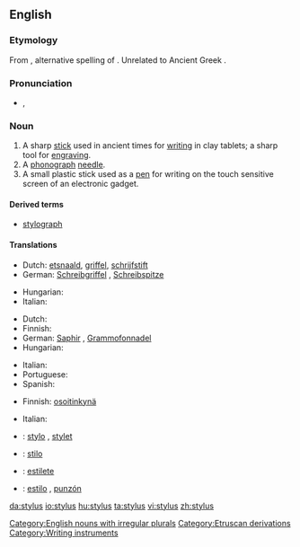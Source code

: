 ==English==

===Etymology===
From {{etyl|la|en}} {{term|stylus|lang=la}}, alternative spelling of {{term|stilus|lang=la}}.  Unrelated to Ancient Greek {{term|στῦλος||pillar|tr=stulos|lang=grc|sc=polytonic}}.

===Pronunciation===
* {{a|UK}} {{IPA|/ˈstaɪl.əs/}}, {{SAMPA|/"staIk.@s/}}
*: {{rhymes|aɪləs}}

===Noun===
{{wikipedia}}
{{en-noun|pl=styli|pl2=styluses}}

# A sharp [[stick]] used in ancient times for [[writing]] in clay tablets; a sharp tool for [[engraving]].
# A [[phonograph]] [[needle]].
# A small plastic stick used as a [[pen]] for writing on the touch sensitive screen of an electronic gadget.

====Derived terms====
* [[stylograph]]

====Translations====
{{trans-top|a sharp stick}}
* Dutch: [[etsnaald]], [[griffel]], [[schrijfstift]]
* German: [[Schreibgriffel]] {{m}}, [[Schreibspitze]] {{f}}
{{trans-mid}}
* Hungarian: {{t|hu|íróvessző}}
* Italian: {{t-|it|stilo|m}}
{{trans-bottom}}

{{trans-top|a phonograph needle}}
* Dutch: {{t+|nl|naald}}
* Finnish: {{t+|fi|neula}}
* German: [[Saphir]] {{m}}, [[Grammofonnadel]] {{f}}
* Hungarian: {{t|hu|gramofontű}}
{{trans-mid}}
* Italian: {{t-|it|puntina|f}}
* Portuguese: {{t+|pt|safira|f}}
* Spanish: {{t+|es|aguja|f}}
{{trans-bottom}}

{{trans-top|a small plastic stick}}
* Finnish: [[osoitinkynä]]
{{trans-mid}}
* Italian: {{t-|it|stilo|m}}
{{trans-bottom}}

{{checktrans-top}}
* {{ttbc|French}}: [[stylo]] {{m}}, [[stylet]] {{m}}
* {{ttbc|Interlingua}}: [[stilo]]
{{checktrans-mid}}
* {{ttbc|Portuguese}}: [[estilete]] {{m}}
* {{ttbc|Spanish}}: [[estilo]] {{m}}, [[punzón]] {{m}}
{{checktrans-bottom}}

[[Category:English nouns with irregular plurals]]
[[Category:Etruscan derivations]]
[[Category:Writing instruments]]

[[da:stylus]]
[[io:stylus]]
[[hu:stylus]]
[[ta:stylus]]
[[vi:stylus]]
[[zh:stylus]]